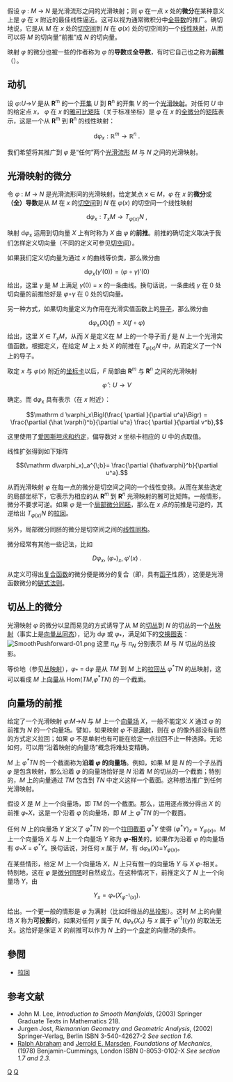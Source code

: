 {{dablink|本文考虑[[微分几何|微分几何]]中的前推算子，由[[光滑流形|光滑流形]]间的[[光滑映射|光滑映射]]的微分诱导。关于术语“前推”在数学中的其他使用，参见[[前推|前推]]。}}

假设 ''φ'' : ''M'' → ''N'' 是光滑流形之间的光滑映射；则 ''φ'' 在一点 ''x'' 处的'''微分'''在某种意义上是 ''φ'' 在 ''x'' 附近的最佳线性逼近。这可以视为通常微积分中[[全导数|全导数]]的推广。确切地说，它是从 ''M'' 在 ''x'' 处的[[切空间|切空间]]到 ''N'' 在 ''φ''(''x'') 处的切空间的一个[[线性映射|线性映射]]，从而可以将 ''M'' 的切向量“前推”成 ''N'' 的切向量。  

映射 ''φ'' 的微分也被一些的作者称为 ''φ'' 的'''导数'''或'''全导数'''，有时它自己也之称为'''前推'''（{{lang|en|pushforward}}）。

== 动机 ==
设 ''φ'':''U''→''V'' 是从 '''R'''<sup>m</sup> 的一个[[开集#欧几里德空间|开集]] ''U'' 到 '''R'''<sup>n</sup> 的开集 ''V'' 的一个[[光滑函数#流形的光滑映射|光滑映射]]。对任何 ''U'' 中的给定点 ''x''， ''φ'' 在 ''x'' 的[[雅可比矩阵|雅可比矩阵]]（关于标准坐标）是 ''φ'' 在 ''x'' 的[[全微分|全微分]]的[[矩阵|矩阵]]表示，这是一个从 '''R'''<sup>m</sup> 到 '''R'''<sup>n</sup> 的线性映射：
:<math>\mathrm d \varphi_x:\mathbb R^m\to\mathbb R^n\ .</math>

我们希望将其推广到 ''φ'' 是“任何”两个[[光滑流形|光滑流形]] ''M'' 与 ''N'' 之间的光滑映射。

== 光滑映射的微分 ==
令 ''φ'' : ''M'' → ''N'' 是光滑流形间的光滑映射。给定某点 ''x'' ∈ ''M''，''φ'' 在 ''x'' 的'''微分'''或'''（全）导数'''是从 ''M'' 在 ''x'' 的[[切空间|切空间]]到 ''N'' 在 ''φ''(''x'') 的切空间一个线性映射
:<math>\mathrm d \varphi_x:T_xM\to T_{\varphi(x)}N\ ,</math>

映射 d''φ''<sub>x</sub> 运用到切向量 ''X'' 上有时称为 ''X'' 由 ''φ'' 的'''前推'''。前推的确切定义取决于我们怎样定义切向量（不同的定义可参见[[切空间|切空间]]）。

如果我们定义切向量为通过 ''x'' 的曲线等价类，那么微分由
:<math>\mathrm d \varphi_x(\gamma'(0)) = (\varphi \circ \gamma)'(0)</math>
给出，这里 ''γ'' 是 ''M'' 上满足 ''γ''(0) = ''x'' 的一条曲线。换句话说，一条曲线 ''γ'' 在 0 处切向量的前推恰好是 ''φ''<math>\circ</math>''γ'' 在 0 处的切向量。

另一种方式，如果切向量定义为作用在光滑实值函数上的[[导子|导子]]，那么微分由
:<math>\mathrm d\varphi_x(X)(f) = X(f \circ \varphi)</math>
给出，这里 ''X'' ∈ ''T<sub>x</sub>M''，从而 ''X'' 是定义在 ''M'' 上的一个导子而 ''f'' 是 ''N'' 上一个光滑实值函数。根据定义，在给定 ''M'' 上 ''x'' 处 ''X'' 的前推在 ''T''<sub>''φ''(''x'')</sub>''N'' 中，从而定义了一个N上的导子。

取定 ''x'' 与 ''φ''(''x'') 附近的[[坐标卡|坐标卡]]以后，''F'' 局部由 '''R'''<sup>''m''</sup> 与 '''R'''<sup>''n''</sup> 之间的光滑映射

:<math>{\hat \varphi} : U \rightarrow V</math>

确定。而 d''φ''<sub>x</sub> 具有表示（在 ''x'' 附近）：

:<math>\mathrm d \varphi_x\Bigl(\frac{ \partial }{\partial u^a}\Bigr)  = \frac{\partial {\hat \varphi}^b}{\partial u^a} \frac{ \partial }{\partial v^b},</math>

这里使用了[[爱因斯坦求和约定|爱因斯坦求和约定]]，偏导数对 ''x'' 坐标卡相应的 ''U'' 中的点取值。

线性扩张得到如下矩阵
:<math>(\mathrm d\varphi_x)_a^{\;b}= \frac{\partial {\hat\varphi}^b}{\partial u^a}.</math>

从而光滑映射 ''φ'' 在每一点的微分是切空间之间的一个线性变换。从而在某些选定的局部坐标下，它表示为相应的从  '''R'''<sup>''m''</sup> 到 '''R'''<sup>''n''</sup> 光滑映射的雅可比矩阵。一般情形，微分不要求可逆。如果 ''φ'' 是一个[[局部微分同胚|局部微分同胚]]，那么在 ''x'' 点的前推是可逆的，其逆给出  ''T''<sub>''φ''(''x'')</sub>''N'' 的[[拉回_(微分几何)|拉回]]。

另外，局部微分同胚的微分是切空间之间的[[线性同构|线性同构]]。

微分经常有其他一些记法，比如

:<math>D\varphi_x,\; (\varphi_*)_x, \;\varphi'(x)\ .</math>

从定义可得出[[复合函数|复合函数]]的微分便是微分的复合（即，具有[[函子|函子]]性质），这便是光滑函数微分的[[链式法则|链式法则]]。

== 切丛上的微分 ==
光滑映射 ''φ'' 的微分以显而易见的方式诱导了从 ''M'' 的[[切丛|切丛]]到 ''N'' 的切丛的一个[[丛映射|丛映射]]（事实上是[[向量丛同态|向量丛同态]]），记为 d''φ'' 或 ''φ''<sub>*</sub>，满足如下的[[交换图表|交换图表]]：
[[File:SmoothPushforward-01.png|center]]
这里 ''π<sub>M</sub>'' 与 ''π<sub>N</sub>'' 分别表示 ''M'' 与 ''N'' 切丛的丛投影。

等价地（参见[[丛映射|丛映射]]），''φ''<sub>*</sub> = d''φ'' 是从 ''TM'' 到 ''M'' 上的[[拉回丛|拉回丛]] ''φ<sup>*</sup>TN'' 的丛映射，这可以看成 ''M'' 上[[向量丛|向量丛]] Hom(''TM'',''φ''<sup>*</sup>''TN'') 的一个[[截面_(纤维丛)|截面]]。

== 向量场的前推 ==

给定了一个光滑映射 ''φ'':''M''→''N'' 与 ''M'' 上一个[[向量场|向量场]] ''X''，一般不能定义 ''X'' 通过 ''φ'' 的前推为 ''N'' 的一个向量场。譬如，如果映射 ''φ'' 不是[[满射|满射]]，则在 ''φ'' 的像外部没有自然的方式定义拉回；如果 ''φ'' 不是单射也有可能在给定一点拉回不止一种选择。无论如何，可以用“沿着映射的向量场”概念将难处变精确。

''M'' 上 ''φ<sup>*</sup>TN'' 的一个截面称为'''沿着 ''φ'' 的向量场'''。例如，如果 ''M'' 是 ''N'' 的一个子丛而 ''φ'' 是包含映射，那么沿着 ''φ'' 的向量场恰好是 ''N'' 沿着 ''M'' 的切丛的一个截面；特别的，''M'' 上的向量通过 ''TM'' 包含到 ''TN'' 中定义这样一个截面。这种想法推广到任何光滑映射。

假设 ''X'' 是 ''M'' 上一个向量场，即 ''TM'' 的一个截面。那么，运用逐点微分得出 ''X'' 的前推 
''φ''<sub>*</sub>''X''，这是一个沿着 ''φ'' 的向量场，即 ''M'' 上 ''φ<sup>*</sup>TN'' 的一个截面。

任何 ''N'' 上的向量场 ''Y'' 定义了 ''φ<sup>*</sup>TN'' 的一个[[拉回丛|拉回截面]] ''φ<sup>*</sup>Y'' 使得 (''φ<sup>*</sup>Y'')<sub>''x''</sub> = ''Y''<sub>''φ''(''x'')</sub>。''M'' 上一个向量场 ''X'' 与 ''N'' 上一个向量场 ''Y'' 称为 '''''φ''-相关'''的，如果作为沿着 ''φ'' 的向量场有 ''φ<sub>*</sub>X'' = ''φ<sup>*</sup>Y''。换句话说，对任何 ''x'' 属于 ''M''，有 d''φ''<sub>''x''</sub>(''X'')=''Y''<sub>''φ''(''x'')</sub>。

在某些情形，给定 ''M'' 上一个向量场 ''X''，''N'' 上只有惟一的向量场 ''Y'' 与 ''X'' ''φ''-相关。特别地，这在 ''φ'' 是[[微分同胚|微分同胚]]时自然成立。在这种情况下，前推定义了 ''N'' 上一个向量场 ''Y''，由

:<math>Y_x=\varphi_*(X_{\varphi^{-1}(x)}).</math>

给出。一个更一般的情形是 ''φ'' 为满射（比如纤维丛的[[纤维丛|丛投影]]）。这时 ''M'' 上的向量场 ''X'' 称为'''可投影'''的，如果对任何 ''y'' 属于 ''N'', d''φ''<sub>''x''</sub>(''X''<sub>''x''</sub>) 与 ''x'' 属于 ''φ''<sup>-1</sup>({''y''}) 的取法无关。这恰好是保证 ''X'' 的前推可以作为 ''N'' 上的一个[[良定|良定]]的向量场的条件。

==參閲==
*[[拉回_(微分几何)|拉回]]

==参考文献==
{{refbegin}}
* John M. Lee, ''Introduction to Smooth Manifolds'', (2003)  Springer Graduate Texts in Mathematics 218.
* Jurgen Jost, ''Riemannian Geometry and Geometric Analysis'', (2002) Springer-Verlag, Berlin  ISBN 3-540-42627-2 ''See section 1.6''.
* [[Ralph_Abraham|Ralph Abraham]] and [[Jerrold_E._Marsden|Jerrold E. Marsden]], ''Foundations of Mechanics'', (1978) Benjamin-Cummings, London ISBN 0-8053-0102-X ''See section 1.7 and 2.3''.
{{refend}}

[[Category:微分几何|Q]]
[[Category:光滑函数|Q]]